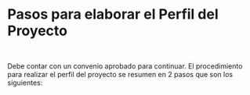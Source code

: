 # Pasos para elaborar el Perfil del Proyecto
~~~
 
~~~
Debe contar con un convenio aprobado para continuar. El procedimiento para realizar el perfil del proyecto se resumen en 2 pasos que son los siguientes: